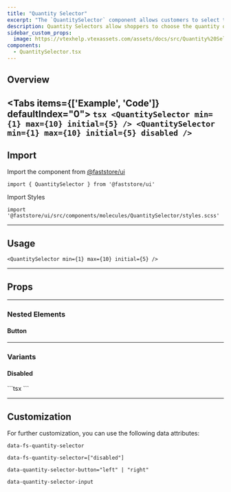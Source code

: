 ```yaml
---
title: "Quantity Selector"
excerpt: "The `QuantitySelector` component allows customers to select the quantity of a given product to purchase."
description: Quantity Selectors allow shoppers to choose the quantity of a product to buy.
sidebar_custom_props:
  image: https://vtexhelp.vtexassets.com/assets/docs/src/Quantity%20Selector___6b3886945c4028b5a37e6f4de3baab71.png
components:
  - QuantitySelector.tsx
---
```



## Overview

<Tabs items={['Example', 'Code']} defaultIndex="0">
  <Tab>
    <OverviewSection>
      <QuantitySelector min={1} max={10} initial={5} />
      <QuantitySelector min={1} max={10} initial={5} disabled />
    </OverviewSection>
  </Tab>
  <Tab>
    ```tsx
    <QuantitySelector min={1} max={10} initial={5} />
    <QuantitySelector min={1} max={10} initial={5} disabled />
    ```
  </Tab>
</Tabs>
---

## Import

Import the component from [@faststore/ui](/../components)

```tsx
import { QuantitySelector } from '@faststore/ui'
```

Import Styles

```tsx
import '@faststore/ui/src/components/molecules/QuantitySelector/styles.scss'
```

---

## Usage

<OverviewSection>
  <QuantitySelector min={1} max={10} initial={5} />
</OverviewSection>

```tsx
<QuantitySelector min={1} max={10} initial={5} />
```

---

## Props

<ComponentPropsSection component="QuantitySelector" />

---

<TokenTable>
  <TokenRow
    token="--fs-qty-selector-width"
    value="calc(var(--fs-control-tap-size) * 2.7)"
  />
  <TokenRow
    token="--fs-qty-selector-height"
    value="calc(var(--fs-control-tap-size) + (var(--fs-qty-selector-border-width) * 2))"
  />
  <TokenDivider />
  <TokenRow token="--fs-qty-selector-shadow" value="none" />
  <TokenRow
    token="--fs-qty-selector-shadow-hover"
    value="0 0 0 var(--fs-border-width) var(--fs-border-color-active)"
  />
  <TokenDivider />
  <TokenRow
    token="--fs-qty-selector-bkg-color"
    value="var(--fs-color-body-bkg)"
    isColor
  />
  <TokenRow
    token="--fs-qty-selector-bkg-color-hover"
    value="var(--fs-qty-selector-bkg-color)"
    isColor
  />
  <TokenDivider />
  <TokenRow
    token="--fs-qty-selector-border-radius"
    value="var(--fs-border-radius)"
  />
  <TokenRow
    token="--fs-qty-selector-border-width"
    value="var(--fs-border-width)"
  />
  <TokenRow
    token="--fs-qty-selector-border-width-hover"
    value="var(--fs-border-width)"
  />
  <TokenRow
    token="--fs-qty-selector-border-color"
    value="var(--fs-border-color)"
    isColor
  />
  <TokenRow
    token="--fs-qty-selector-border-color-hover"
    value="var(--fs-border-color-active)"
    isColor
  />
  <TokenDivider />
  <TokenRow
    token="--fs-qty-selector-text-size"
    value="var(--fs-text-size-base)"
  />
  <TokenRow
    token="--fs-qty-selector-text-color"
    value="var(--fs-color-text)"
    isColor
  />
  <TokenRow
    token="--fs-qty-selector-text-color-hover"
    value="var(--fs-qty-selector-text-color)"
    isColor
  />
</TokenTable>

### Nested Elements

#### Button

<TokenTable>
  <TokenRow
    token="--fs-qty-selector-button-bkg-color"
    value="transparent"
    isColor
  />
  <TokenRow
    token="--fs-qty-selector-button-border-radius"
    value="var(--fs-qty-selector-border-radius)"
  />
</TokenTable>

---

### Variants

#### Disabled

<OverviewSection>
  <QuantitySelector min={1} max={10} initial={5} disabled />
</OverviewSection>
```tsx
<QuantitySelector min={1} max={10} initial={5} disabled />
```

<TokenTable>
  <TokenRow
    token="--fs-qty-selector-disabled-bkg-color"
    value="var(--fs-color-disabled-bkg)"
    isColor
  />
  <TokenRow
    token="--fs-qty-selector-disabled-text-color"
    value="var(--fs-color-disabled-text)"
    isColor
  />
  <TokenRow
    token="--fs-qty-selector-disabled-border-color"
    value="var(--fs-qty-selector-disabled-bkg-color)"
    isColor
  />
</TokenTable>

---

## Customization

For further customization, you can use the following data attributes:

`data-fs-quantity-selector`

`data-fs-quantity-selector=["disabled"]`

`data-quantity-selector-button="left" | "right"`

`data-quantity-selector-input`
